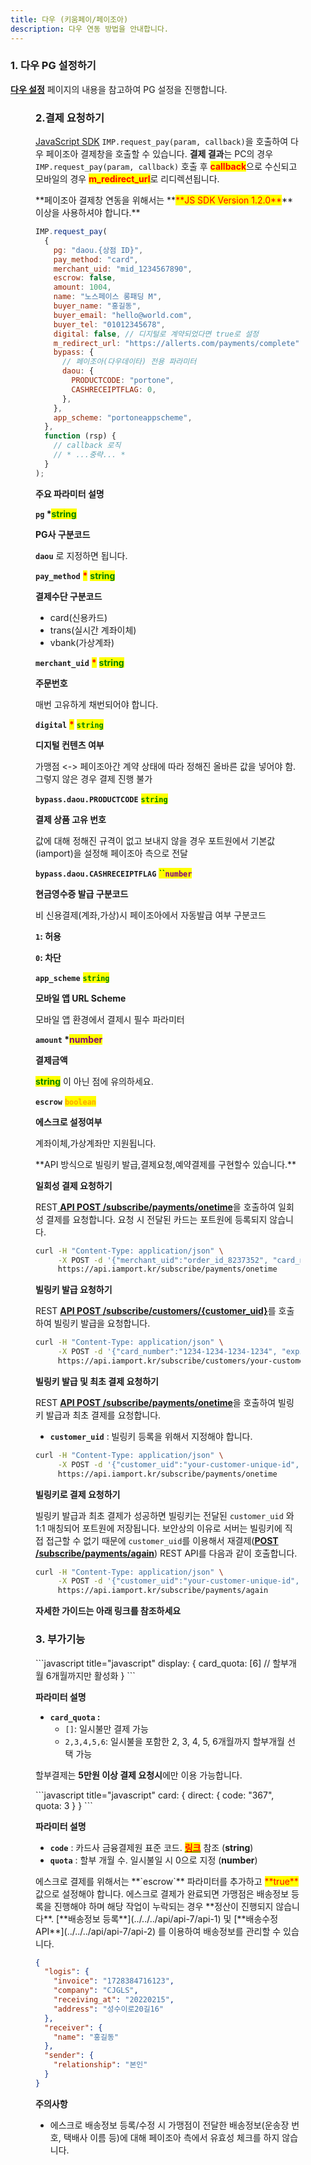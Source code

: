 ```yaml
---
title: 다우 (키움페이/페이조아)
description: 다우 연동 방법을 안내합니다.
---
```




### 1. 다우 PG 설정하기

[**다우 설정**](../../../ready/2-pg/payment-gateway/payjoa) 페이지의 내용을 참고하여 PG 설정을 진행합니다.

<Figure src="/gitbook-assets/ko/screenshot 2022-06-05 11.53.10.png" />

### 2.결제 요청하기

[JavaScript SDK](../../../sdk/javascript-sdk-old/readme) `IMP.request_pay(param, callback)`을 호출하여 다우 페이조아 결제창을 호출할 수 있습니다. **결제 결과**는 PC의 경우 `IMP.request_pay(param, callback)` 호출 후 <mark style="color:red;">**callback**</mark>으로 수신되고 모바일의 경우 <mark style="color:red;">**m_redirect_url**</mark>로 리디렉션됩니다.

<Hint style="warning">
**페이조아 결제창 연동을 위해서는 **<mark style="color:red;">**JS SDK Version 1.2.0**</mark>** 이상을 사용하셔야 합니다.**

</Hint>

<Tabs>
<Tab title="인증결제창 요청">

```javascript title="Javascript SDK"
IMP.request_pay(
  {
    pg: "daou.{상점 ID}",
    pay_method: "card",
    merchant_uid: "mid_1234567890",
    escrow: false,
    amount: 1004,
    name: "노스페이스 롱패딩 M",
    buyer_name: "홍길동",
    buyer_email: "hello@world.com",
    buyer_tel: "01012345678",
    digital: false, // 디지털로 계약되었다면 true로 설정
    m_redirect_url: "https://allerts.com/payments/complete",
    bypass: {
      // 페이조아(다우데이타) 전용 파라미터
      daou: {
        PRODUCTCODE: "portone",
        CASHRECEIPTFLAG: 0,
      },
    },
    app_scheme: "portoneappscheme",
  },
  function (rsp) {
    // callback 로직
    // * ...중략... *
  }
);
```

**주요 파라미터 설명**

**`pg` \***<mark style="color:green;">**string**</mark>

**PG사 구분코드**

**`daou`** 로 지정하면 됩니다.

**`pay_method`** <mark style="color:red;">**\***</mark> <mark style="color:green;">**string**</mark>

**결제수단 구분코드**

- card(신용카드)
- trans(실시간 계좌이체)
- vbank(가상계좌)

**`merchant_uid`** <mark style="color:red;">**\***</mark> <mark style="color:green;">**string**</mark>

**주문번호**

매번 고유하게 채번되어야 합니다.

**`digital`** <mark style="color:red;">**\***</mark> <mark style="color:green;">**`string`**</mark>

**디지털 컨텐츠 여부**

가맹점 \<-\> 페이조아간 계약 상태에 따라 정해진 올바른 값을 넣어야 함. 그렇지 않은 경우 결제 진행 불가

**`bypass.daou.PRODUCTCODE`** <mark style="color:green;">**`string`**</mark>

**결제 상품 고유 번호**

값에 대해 정해진 규격이 없고 보내지 않을 경우 포트원에서 기본값(iamport)을 설정해 페이조아 측으로 전달

**`bypass.daou.CASHRECEIPTFLAG`** <mark style="color:green;">**``**</mark><mark style="color:purple;">**`number`**</mark>

**현금영수증 발급 구분코드**

비 신용결제(계좌,가상)시 페이조아에서 자동발급 여부 구분코드

**`1`: 허용**

**`0`: 차단**

**`app_scheme`** <mark style="color:green;">**`string`**</mark>

**모바일 앱 URL Scheme**

모바일 앱 환경에서 결제시 필수 파라미터

**`amount` \***<mark style="color:purple;">**number**</mark>

**결제금액**

<mark style="color:green;">**string**</mark> 이 아닌 점에 유의하세요.

**`escrow`** <mark style="color:orange;">**`boolean`**</mark>

**에스크로 설정여부**

계좌이체,가상계좌만 지원됩니다.

</Tab>

<Tab title="비 인증 API 요청">
**API 방식으로 빌링키 발급,결제요청,예약결제를 구현할수 있습니다.**

**일회성 결제 요청하기**

REST[ **API POST /subscribe/payments/onetime**](../../../api/api-4/api-1)을 호출하여 일회성 결제를 요청합니다. 요청 시 전달된 카드는 포트원에 등록되지 않습니다.

```sh
curl -H "Content-Type: application/json" \
     -X POST -d '{"merchant_uid":"order_id_8237352", "card_number":"1234-1234-1234-1234", "expiry":"2019-01", "birth":"123456", "amount":3000}' \
     https://api.iamport.kr/subscribe/payments/onetime
```

**빌링키 발급 요청하기**

REST [**API POST /subscribe/customers/\{customer_uid}**](../../../api/api-2/api-1)를 호출하여 빌링키 발급을 요청합니다.

```sh
curl -H "Content-Type: application/json" \
     -X POST -d '{"card_number":"1234-1234-1234-1234", "expiry":"2025-12", "birth":"820213", "pwd_2digit":"00"}' \
     https://api.iamport.kr/subscribe/customers/your-customer-unique-id
```

**빌링키 발급 및 최초 결제 요청하기**

REST [**API POST /subscribe/payments/onetime**](../../../api/api-4/api-1)을 호출하여 빌링키 발급과 최초 결제를 요청합니다.

- **`customer_uid`** : 빌링키 등록을 위해서 지정해야 합니다.

```sh
curl -H "Content-Type: application/json" \
     -X POST -d '{"customer_uid":"your-customer-unique-id", "merchant_uid":"order_id_8237352", "card_number":"1234-1234-1234-1234", "expiry":"2019-01", "birth":"123456", "amount":3000}' \
     https://api.iamport.kr/subscribe/payments/onetime
```

**빌링키로 결제 요청하기**

빌링키 발급과 최초 결제가 성공하면 빌링키는 전달된 `customer_uid` 와 1:1 매칭되어 포트원에 저장됩니다. 보안상의 이유로 서버는 빌링키에 직접 접근할 수 없기 때문에 `customer_uid`를 이용해서 재결제([**POST /subscribe/payments/again**](../../../api/api-4/api)) REST API를 다음과 같이 호출합니다.

```sh
curl -H "Content-Type: application/json" \
     -X POST -d '{"customer_uid":"your-customer-unique-id", "merchant_uid":"order_id_8237352", "amount":3000}' \
     https://api.iamport.kr/subscribe/payments/again
```

**자세한 가이드는 아래 링크를 참조하세요**

<ContentRef slug="/ko/auth/guide-1/readme" />

</Tab>
</Tabs>

### 3. 부가기능

<Tabs>
<Tab title="할부개월수 설정">
```javascript title="javascript"
display: {
  card_quota: [6]  // 할부개월 6개월까지만 활성화
}
```

**파라미터 설명**

- **`card_quota` :**
  - `[]`: 일시불만 결제 가능
  - `2,3,4,5,6`: 일시불을 포함한 2, 3, 4, 5, 6개월까지 할부개월 선택 가능

<Hint style="info">

할부결제는 **5만원 이상 결제 요청시**에만 이용 가능합니다.

</Hint>

</Tab>

<Tab title="카드사 모듈 바로 호출">
```javascript title="javascript"
card: {
  direct: {
    code: "367",
    quota: 3
  }
}
```

**파라미터 설명**

- **`code`** : 카드사 금융결제원 표준 코드. [<mark style="color:red;">**링크**</mark>](https://faq.portone.io/6503bcb4-4a61-4cf3-afd8-5d913b1385a6) 참조 (**string**)
- **`quota`** : 할부 개월 수. 일시불일 시 0으로 지정 (**number**)

</Tab>

<Tab title="에스크로 결제">
에스크로 결제를 위해서는 **`escrow`** 파라미터를 추가하고 <mark style="color:red;">**true**</mark> 값으로 설정해야 합니다. 에스크로 결제가 완료되면 가맹점은 배송정보 등록을 진행해야 하며 해당 작업이 누락되는 경우 **정산이 진행되지 않습니다**. [**배송정보 등록**](../../../api/api-7/api-1) 및 [**배송수정 API**](../../../api/api-7/api-2) 를 이용하여 배송정보를 관리할 수 있습니다.

```json title="API Body 예시"
{
  "logis": {
    "invoice": "1728384716123",
    "company": "CJGLS",
    "receiving_at": "20220215",
    "address": "성수이로20길16"
  },
  "receiver": {
    "name": "홍길동"
  },
  "sender": {
    "relationship": "본인"
  }
}
```

<Hint style="danger">

**주의사항**

- 에스크로 배송정보 등록/수정 시 가맹점이 전달한 배송정보(운송장 번호, 택배사 이름 등)에 대해 페이조아 측에서 유효성 체크를 하지 않습니다.

</Hint>

</Tab>
</Tabs>
